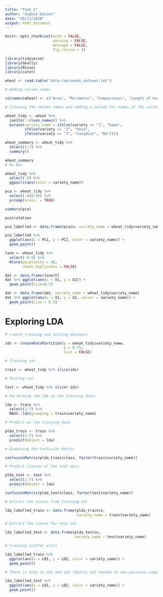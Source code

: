 ```yaml
---
title: "Task 2"
author: "Sophie Davies"
date: "26/11/2020"
output: html_document
---
```


```r
knitr::opts_chunk$set(echo = FALSE, 
                      warning = FALSE,
                      message = FALSE,
                      fig.retina = 3)
```

```r
library(tidyverse)
library(GGally)
library(Rtsne)
library(caret)
```

<!-- Workshop Task Description -->

<!-- The Wheat Seeds Dataset contains measurements of seed kernels from different varieties of wheat: Kama (1), Rosa (2) and Canadian (3). High quality visualization of the internal kernel structure was detected using a soft X-ray technique and 7 measurements were taken which are in this order in the file: -->

<!-- Area. -->
<!-- Perimeter. -->
<!-- Compactness -->
<!-- Length of kernel. -->
<!-- Width of kernel. -->
<!-- Asymmetry coefficient. -->
<!-- Length of kernel groove. -->
<!-- Investigate whether these variables might be useful to classify the species. -->

```r
wheat <- read.table("data-raw/seeds_dataset.txt") 
```

```r
# Adding column names

colnames(wheat) <- c("Area", "Perimeter", "Compactness", "Length of kernel", "Width of kernel", "Asymmetry coefficient", "Length of kernel groove", "Variety")

# Cleaning the column names and adding a column for names of the variety

wheat_tidy <- wheat %>%
  janitor::clean_names() %>%
  mutate(variety_name = ifelse(variety == "1", "Kama",
         ifelse(variety == "2", "Rosa",
         ifelse(variety == "3", "Canadian", "NA"))))

```

```r

wheat_summary <- wheat_tidy %>%
  select(1:7) %>%
  summary()

wheat_summary 
# No NAs

wheat_tidy %>%
  select(-8) %>%
  ggpairs(aes(color = variety_name))

```

```r

pca <- wheat_tidy %>%
  select(-c(8:9)) %>%
  prcomp(scale. = TRUE)

summary(pca)

pca$rotation

pca_labelled <- data.frame(pca$x, variety_name = wheat_tidy$variety_name)

pca_labelled %>% 
  ggplot(aes(x = PC1, y = PC2, color = variety_name)) +
  geom_point()
```

```r
tsne <- wheat_tidy %>% 
  select(-8:9) %>%
  Rtsne(perplexity = 40,
        check_duplicates = FALSE)

dat <- data.frame(tsne$Y)
dat %>% ggplot(aes(x = X1, y = X2)) +
  geom_point(size=0.5)

dat <- data.frame(dat, variety_name = wheat_tidy$variety_name)
dat %>% ggplot(aes(x = X1, y = X2, colour = variety_name)) +
  geom_point(size = 0.5)
```

# Exploring LDA

```r
# create training and testing datasets

ids <- createDataPartition(y = wheat_tidy$variety_name,
                           p = 0.75,
                           list = FALSE)

# Training set

train <- wheat_tidy %>% slice(ids)

# Testing set

test <- wheat_tidy %>% slice(-ids)

# Performing the LDA on the training data:

lda <- train %>%
  select(1:7) %>%
  MASS::lda(grouping = train$variety_name)

# Predict on the training data

plda_train <- train %>%
  select(1:7) %>%
  predict(object = lda)

# Examining the Confusion Matrix 

confusionMatrix(plda_train$class, factor(train$variety_name))

# Predict classes of the test data

plda_test <- test %>%
  select(1:7) %>%
  predict(object = lda)

confusionMatrix(plda_test$class, factor(test$variety_name))

```

```r

# Extract the scores from training set

lda_labelled_train <- data.frame(plda_train$x,
                                 variety_name = train$variety_name)

# Extract the scores for test set

lda_labelled_test <- data.frame(plda_test$x, 
                                variety_name = test$variety_name)

# Creating scatter plots

lda_labelled_train %>% 
  ggplot(aes(x = LD1, y = LD2, color = variety_name)) +
  geom_point()

# There is only to LD1 and LD2 (GGally not needed to see pairwise comparisons)

lda_labelled_test %>% 
  ggplot(aes(x = LD1, y = LD2, color = variety_name)) +
  geom_point()

```